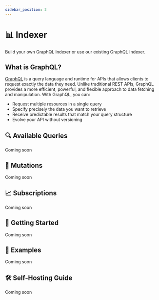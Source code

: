 ```yaml
---
sidebar_position: 2
---
```


# 📊 Indexer

Build your own GraphQL Indexer or use our existing GraphQL Indexer.

## What is GraphQL?

[GraphQL](https://graphql.org/) is a query language and runtime for APIs that allows clients to request exactly the data they need. Unlike traditional REST APIs, GraphQL provides a more efficient, powerful, and flexible approach to data fetching and manipulation. With GraphQL, you can:

- Request multiple resources in a single query
- Specify precisely the data you want to retrieve
- Receive predictable results that match your query structure
- Evolve your API without versioning

## 🔍 Available Queries
Coming soon

## 🔄 Mutations
Coming soon

## 📈 Subscriptions
Coming soon

## 🚀 Getting Started
Coming soon

## 📖 Examples
Coming soon

## 🛠️ Self-Hosting Guide
Coming soon


